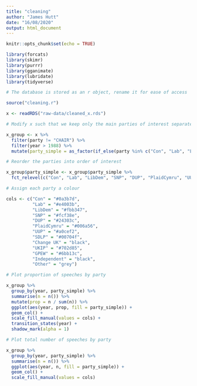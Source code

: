 ```yaml
---
title: "cleaning"
author: "James Hutt"
date: "16/08/2020"
output: html_document
---
```


```r
knitr::opts_chunk$set(echo = TRUE)

library(forcats)
library(skimr)
library(purrr)
library(gganimate)
library(lubridate)
library(tidyverse)
```

```r

# The database is stored as an r object, rename it for ease of access

source("cleaning.r")

x <- readRDS("raw-data/cleaned_x.rds")
```

```r

# Modify x such that we keep only the main parties of interest separate

x_group <- x %>%
  filter(party != "CHAIR") %>%
  filter(year > 1988) %>%
  mutate(party_simple = as_factor(if_else(party %in% c("Con", "Lab", "LibDem", "SNP", "DUP", "PlaidCymru", "UUP", "SDLP", "Independent", "Change UK", "UKIP", "GPEW"), party, "Other"))) 

# Reorder the parties into order of interest

x_group$party_simple <- x_group$party_simple %>%
  fct_relevel(c("Con", "Lab", "LibDem", "SNP", "DUP", "PlaidCymru", "UUP", "SDLP", "Change UK", "UKIP", "GPEW", "Independent", "Other"))

# Assign each party a colour 

cols <- c("Con" = "#0a3b7d",
          "Lab" = "#e4003b",
          "LibDem" = "#fbb347",
          "SNP" = "#fcf38e",
          "DUP" = "#24303c",
          "PlaidCymru" = "#006a56",
          "UUP" = "#a0cef2",
          "SDLP" = "#00704f",
          "Change UK" = "black",
          "UKIP" = "#702d85",
          "GPEW" = "#6bb13c",
          "Independent" = "black",
          "Other" = "grey")


```
```r

# Plot proportion of speeches by party

x_group %>%
  group_by(year, party_simple) %>%
  summarise(n = n()) %>%
  mutate(prop = n / sum(n)) %>%
  ggplot(aes(year, prop, fill = party_simple)) + 
  geom_col() + 
  scale_fill_manual(values = cols) + 
  transition_states(year) + 
  shadow_mark(alpha = 1)

# Plot total number of speeches by party

x_group %>%
  group_by(year, party_simple) %>%
  summarise(n = n()) %>%
  ggplot(aes(year, n, fill = party_simple)) + 
  geom_col() + 
  scale_fill_manual(values = cols)

```


